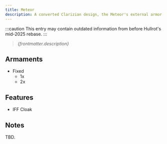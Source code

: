 ```yaml
---
title: Meteor
description: A converted Clarizian design, the Meteor's external armor plating has been ripped out for a jury rigged stealth projector; the Heat dissipation and storage is abysmal as a result, but combined with the hefty armaments, makes the Meteor a perfect tool for ambushes.
---
```


:::caution
This entry may contain outdated information from before Hullrot's mid-2025 rebase.
:::

> *{frontmatter.description}*

## Armaments

* Fixed
  * 1x <ShipWeapon weaponID="ShuttleGunPlasmaRepeater" />
  * 2x <ShipWeapon weaponID="ShuttleGunMissileRack" />


## Features

* IFF Cloak


## Notes

TBD.